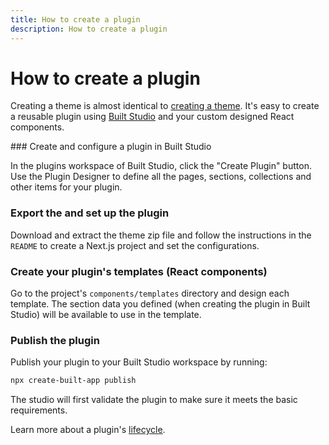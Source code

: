 ```yaml
---
title: How to create a plugin
description: How to create a plugin
---
```



# How to create a plugin

Creating a theme is almost identical to [creating a theme](/guides/how-to-create-a-theme). It's easy to create a reusable plugin using [Built Studio](/built-studio) and your custom designed React components.

<Steps>
<Step>
### Create and configure a plugin in Built Studio 
 
In the plugins workspace of Built Studio, click the "Create Plugin" button. Use the Plugin Designer to define all the pages, sections, collections and other items for your plugin.
 </Step>
 <Step>
### Export the and set up the plugin
 
Download and extract the theme zip file and follow the instructions in the `README` to create a Next.js project and set the configurations.
</Step>
<Step>
### Create your plugin's templates (React components)

Go to the project's ```components/templates``` directory and design each template. The section data you defined (when creating the plugin in Built Studio) will be available to use in the template.
</Step>
<Step>
### Publish the plugin

Publish your plugin to your Built Studio workspace by running:
```bash copy
npx create-built-app publish
```
 The studio will first validate the plugin to make sure it meets the basic requirements.
</Step>
</Steps>

Learn more about a plugin's [lifecycle](/docs/concepts/lifecycle-of-a-theme-or-plugin).